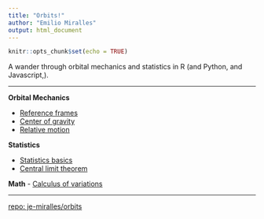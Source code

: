 ```yaml
---
title: "Orbits!"
author: "Emilio Miralles"
output: html_document
---
```


```r
knitr::opts_chunk$set(echo = TRUE)
```

A wander through orbital mechanics and statistics in R (and Python, and Javascript,).

***

**Orbital Mechanics**

- [Reference frames](./orbits.html)
- [Center of gravity](./orbits2.html)
- [Relative motion](./relative.html)

**Statistics**

- [Statistics basics](./stat_base.html)
- [Central limit theorem](./central_limit.html)

**Math**
- [Calculus of variations](./landau.html)

***

[repo: je-miralles/orbits](https://github.com/je-miralles/orbits)
